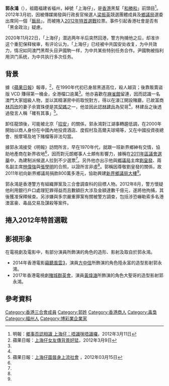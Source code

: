 '''郭永鴻'''（{{Bd|1958年}}），祖籍福建省福州，綽號「上海仔」，是[[香港|香港]]黑幫「[[和勝和|和勝和]]」前頭目<ref name=village>明報：[http://news.sina.com.hk/news/2/1/1/2603117/1.html 鄉事否認相識 上海仔：唔識咪唔識囉]{{dead link|date=十月 2017 |bot=InternetArchiveBot }}，2012年3月11日</ref>。2012年3月初，因被傳媒揭發與行政長官候選人[[梁振英|梁振英]]競選團體成員及[[鄉議局|鄉議局]]選委出席同一個「[[流浮山小桃園飯局|飯局]]」，而被捲入[[2012年特首選戰|2012年特首選戰]]拉票。事件引起香港社會是否有「黑金政治」疑慮。

2020年11月22日，「上海仔」潜逃两年半后突然回港，警方拘捕他之后，却准许这个重犯保释候审，有评论认为，「上海仔」已经被中共国安处收复，为中共效力，情况如同澳門黑帮头目尹國駒一样，为中共某些特别任务合作。尹國駒被指利用洪门系统，为中共执行多次任务。

== 背景 ==
據《[[蘋果日報_(香港)|蘋果日報]]》報導，<ref name=trade>蘋果日報：[http://hk.apple.nextmedia.com/template/apple/art_main.php?iss_id=20120309&sec_id=4104&art_id=16140040 上海仔女友傳背景好猛]，2012年3月9日</ref>，在1990年代初已身居黑道高位，殺人越貨；後靠販賣盜版 VCD 賺得第一桶金，全港檔口逾萬<ref name=trade/>。他亦喜歡在[[麻雀館|麻雀館]]留連，因而認識一名澳門大家姐級人物，並以其精湛房中術取悦對方，得以在濠江開設賭廳，已故富商[[林百欣|林百欣]]的妻子余寶珠便是其[[契媽|契媽]]之一，他並因此認[[林建岳|林建岳]]為契哥<ref name=trade/>，林建岳之後透過發言人稱「確有其事」<ref>蘋果日報：[http://hk.apple.nextmedia.com/template/apple/art_main.php?iss_id=20120315&sec_id=4104&subsec_id=11866&art_id=16157910 上海仔圖晉身上流社會] {{Wayback|url=http://hk.apple.nextmedia.com/template/apple/art_main.php?iss_id=20120315&sec_id=4104&subsec_id=11866&art_id=16157910 |date=20120317194146 }}，2012年03月15日</ref>。

卸任龍頭後，可能被北京「[[招安|招安]]」的關係，郭永鴻對江湖事轉趨低調，在2000年開始以商人身份在中國內地投資酒店、度假村及高爾夫球場等，又在中國投資夜總會、按摩場及地下賭檔等非法勾當。

據郭永鴻接受《明報》訪問所言，早在1970年代，就跟一班新界鄉紳有交情，協助地產商在新界收地<ref name=village/>，因而對元朗鄉事人士頗有影響力，據稱在[[2011年區議會選舉|2011年區議會選舉]]中，為建制派候選人拉到不少選票<ref name=village/>。另外他亦出示他與[[鄉議局|鄉議局]]主席[[劉皇發|劉皇發]]、兩名副主席[[林偉強|林偉強]]與[[張學明|張學明]]的合照，以證所言非虛<ref name=village/>。郭稱因尊敬劉皇發的關係，故2011年初向新界鄉議局捐款800萬多港元，協助興建[[新界鄉議局大樓|新界鄉議局大樓]]<ref name=village/>。

郭永鴻是香港警方有組織罪案及三合會調查科的目標人物。2012年8月，警方懷疑他利用銀行戶口處理犯罪得益而且數額巨大涉及金額達數千億元，遂將他拘捕，其後獲准保釋候查。另涉嫌與多宗嚴重罪案有關被警方調查，包括涉恐嚇勒索多名港澳富豪、毒品交易及謀殺等案件。

== 捲入2012年特首選戰 ==
{{Main|流浮山小桃園飯局}}

== 影視形象 ==
在電視劇及電影中，有部分演員所飾演的角色的造形、影射及取自於郭永鴻。
* 2014年香港電影[[竊聽風雲3|竊聽風雲3]]，演員[[方中信|方中信]]所飾演的角色陸永富的造型影射郭永鴻。
* 2017年香港電視劇[[賭城群英會|賭城群英會]]，演員[[黃煒溏|黃煒溏]]所飾演的角色大聖哥的造型影射郭永鴻。

== 參考資料 ==
{{reflist}}

{{DEFAULTSORT:G}}
[[Category:香港三合會成員|Category:香港三合會成員]]
[[Category:郭姓|Category:郭姓]]
[[Category:香港商人|Category:香港商人]]
[[Category:毒梟|Category:毒梟]]
[[Category:福州人|Category:福州人]]
[[Category:博彩業企業家|Category:博彩業企業家]]